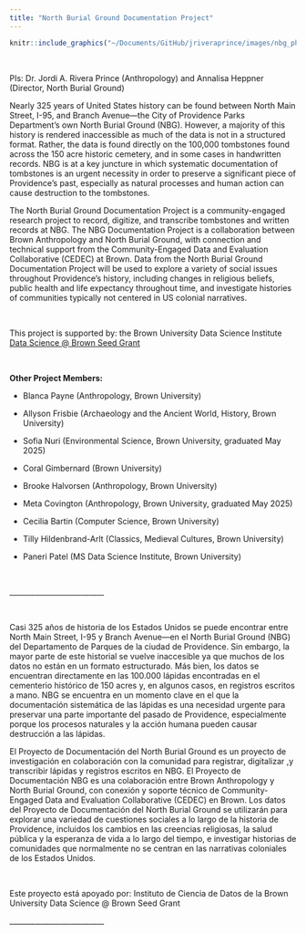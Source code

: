 ```yaml
---
title: "North Burial Ground Documentation Project"
---
```


```r
knitr::include_graphics("~/Documents/GitHub/jriveraprince/images/nbg_photo.jpg")
```

<br>

PIs: Dr. Jordi A. Rivera Prince (Anthropology) and Annalisa Heppner (Director, North Burial Ground)

Nearly 325 years of United States history can be found between North Main Street, I-95, and Branch Avenue---the City of Providence Parks Department's own North Burial Ground (NBG). However, a majority of this history is rendered inaccessible as much of the data is not in a structured format. Rather, the data is found directly on the 100,000 tombstones found across the 150 acre historic cemetery, and in some cases in handwritten records. NBG is at a key juncture in which systematic documentation of tombstones is an urgent necessity in order to preserve a significant piece of Providence's past, especially as natural processes and human action can cause destruction to the tombstones.

The North Burial Ground Documentation Project is a community-engaged research project to record, digitize, and transcribe tombstones and written records at NBG. The NBG Documentation Project is a collaboration between Brown Anthropology and North Burial Ground, with connection and technical support from the Community-Engaged Data and Evaluation Collaborative (CEDEC) at Brown. Data from the North Burial Ground Documentation Project will be used to explore a variety of social issues throughout Providence's history, including changes in religious beliefs, public health and life expectancy throughout time, and investigate histories of communities typically not centered in US colonial narratives.

<br>

This project is supported by: the Brown University Data Science Institute [Data Science \@ Brown Seed Grant](https://dsi.brown.edu/data-science-grants-brown-2024/)

<br>

**Other Project Members:**

-   Blanca Payne (Anthropology, Brown University)

-   Allyson Frisbie (Archaeology and the Ancient World, History, Brown University)

-   Sofia Nuri (Environmental Science, Brown University, graduated May 2025)

-   Coral Gimbernard (Brown University)

-   Brooke Halvorsen (Anthropology, Brown University)

-   Meta Covington (Anthropology, Brown University, graduated May 2025)

-   Cecilia Bartin (Computer Science, Brown University)

-   Tilly Hildenbrand-Arlt (Classics, Medieval Cultures, Brown University)

-   Paneri Patel (MS Data Science Institute, Brown University)

<br>

\_\_\_\_\_\_\_\_\_\_\_\_\_\_\_\_\_\_\_\_\_\_\_\_\_\_

<br>

Casi 325 años de historia de los Estados Unidos se puede encontrar entre North Main Street, I-95 y Branch Avenue---en el North Burial Ground (NBG) del Departamento de Parques de la ciudad de Providence. Sin embargo, la mayor parte de este historial se vuelve inaccesible ya que muchos de los datos no están en un formato estructurado. Más bien, los datos se encuentran directamente en las 100.000 lápidas encontradas en el cementerio histórico de 150 acres y, en algunos casos, en registros escritos a mano. NBG se encuentra en un momento clave en el que la documentación sistemática de las lápidas es una necesidad urgente para preservar una parte importante del pasado de Providence, especialmente porque los procesos naturales y la acción humana pueden causar destrucción a las lápidas.

El Proyecto de Documentación del North Burial Ground es un proyecto de investigación en colaboración con la comunidad para registrar, digitalizar ,y transcribir lápidas y registros escritos en NBG. El Proyecto de Documentación NBG es una colaboración entre Brown Anthropology y North Burial Ground, con conexión y soporte técnico de Community-Engaged Data and Evaluation Collaborative (CEDEC) en Brown. Los datos del Proyecto de Documentación del North Burial Ground se utilizarán para explorar una variedad de cuestiones sociales a lo largo de la historia de Providence, incluidos los cambios en las creencias religiosas, la salud pública y la esperanza de vida a lo largo del tiempo, e investigar historias de comunidades que normalmente no se centran en las narrativas coloniales de los Estados Unidos.

<br>

Este proyecto está apoyado por: Instituto de Ciencia de Datos de la Brown University Data Science \@ Brown Seed Grant

\_\_\_\_\_\_\_\_\_\_\_\_\_\_\_\_\_\_\_\_\_\_\_\_\_\_

